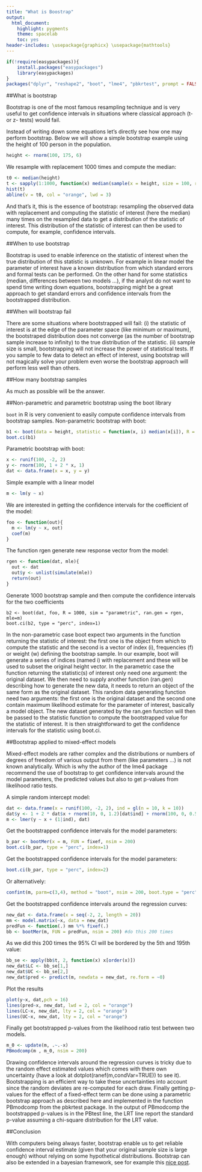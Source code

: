 ```yaml
---
title: "What is Boostrap"
output:
  html_document:
    highlight: pygments
    theme: spacelab
    toc: yes
header-includes: \usepackage{graphicx} \usepackage{mathtools}
---
```

```r
if(!require(easypackages)){
    install.packages("easypackages")
    library(easypackages)
}
packages("dplyr", "reshape2", "boot", "lme4", "pbkrtest", prompt = FALSE)
```

##What is bootstrap

Bootstrap is one of the most famous resampling technique and is very useful to get confidence intervals in situations where classical approach (t- or z- tests) would fail.

Instead of writing down some equations let’s directly see how one may perform bootstrap. Below we will show a simple bootstrap example using the height of 100 person in the population.

```r
height <- rnorm(100, 175, 6)
```

We  resample with replacement 1000 times and compute the median:

```r
t0 <- median(height)
t <- sapply(1:1000, function(x) median(sample(x = height, size = 100, replace = TRUE)))
hist(t)
abline(v = t0, col = "orange", lwd = 3)
```
 
And that’s it, this is the essence of bootstrap: resampling the observed data with replacement and computing the statistic of interest (here the median) many times on the resampled data to get a distribution of the statistic of interest. This distribution of the statistic of interest can then be used to compute, for example, confidence intervals.

##When to use bootstrap

Bootstrap is used to enable inference on the statistic of interest when the true distribution of this statistic is unknown. For example in linear model the parameter of interest have a known distribution from which standard errors and formal tests can be performed. On the other hand for some statistics (median, differences between two models …), if the analyst do not want to spend time writing down equations, bootstrapping might be a great approach to get standard errors and confidence intervals from the bootstrapped distribution. 

##When will bootstrap fail

There are some situations where bootstrapped will fail: (i) the statistic of interest is at the edge of the parameter space (like minimum or maximum), the bootstraped distribution does not converge (as the number of bootstrap sample increase to infinity) to the true distribution of the statistic. (ii) sample size is small, bootstrapping will not increase the power of statistical tests. If you sample to few data to detect an effect of interest, using bootstrap will not magically solve your problem even worse the bootstrap approach will perform less well than others.

##How many bootstrap samples

As much as possible will be the answer. 

##Non-parametric and parametric bootstrap using the boot library

`boot` in R is very convenient to easily compute confidence intervals from bootstrap samples. Non-parametric bootstrap with boot:

```r
b1 <- boot(data = height, statistic = function(x, i) median(x[i]), R = 1000)
boot.ci(b1)
```

Parametric bootstrap with boot:
```r
x <- runif(100, -2, 2)
y <- rnorm(100, 1 + 2 * x, 1)
dat <- data.frame(x = x, y = y)
```
Simple example with a linear model
```r
m <- lm(y ~ x)
```
We are interested in getting the confidence intervals for the coefficient of the model:
```r
foo <- function(out){
  m <- lm(y ~ x, out)
  coef(m)
}
```

The function rgen generate new response vector from the model:
```r
rgen <- function(dat, mle){
  out <- dat
  out$y <- unlist(simulate(mle))
  return(out)
}
```

Generate 1000 bootstrap sample and then compute the confidence intervals for the two coefficients
```{}
b2 <- boot(dat, foo, R = 1000, sim = "parametric", ran.gen = rgen, mle=m)
boot.ci(b2, type = "perc", index=1)
```

In the non-parametric case boot expect two arguments in the function returning the statistic of interest: the first one is the object from which to compute the statistic and the second is a vector of index (i), frequencies (f) or weight (w) defining the bootstrap sample. In our example, boot will generate a series of indices (named i) with replacement and these will be used to subset the original height vector. In the parametric case the function returning the statistic(s) of interest only need one argument: the original dataset. We then need to supply another function (ran.gen) describing how to generate the new data, it needs to return an object of the same form as the original dataset. This random data generating function need two arguments: the first one is the original dataset and the second one contain maximum likelihood estimate for the parameter of interest, basically a model object. The new dataset generated by the ran.gen function will then be passed to the statistic function to compute the bootstrapped value for the statistic of interest. It is then straightforward to get the confidence intervals for the statistic using boot.ci.

##Bootstrap applied to mixed-effect models

Mixed-effect models are rather complex and the distributions or numbers of degrees of freedom of various output from them (like parameters …) is not known analytically. Which is why the author of the lme4 package recommend the use of bootstrap to get confidence intervals around the model parameters, the predicted values but also to get p-values from likelihood ratio tests.

A simple random intercept model:

```r
dat <- data.frame(x = runif(100, -2, 2), ind = gl(n = 10, k = 10))
dat$y <- 1 + 2 * dat$x + rnorm(10, 0, 1.2)[dat$ind] + rnorm(100, 0, 0.5)
m <- lmer(y ~ x + (1|ind), dat)
```

Get the bootstrapped confidence intervals for the model parameters:

```r
b_par <- bootMer(x = m, FUN = fixef, nsim = 200)
boot.ci(b_par, type = "perc", index=1)
```

Get the bootstrapped confidence intervals for the model parameters:

```r
boot.ci(b_par, type = "perc", index=2)
```

Or alternatively:
```r
confint(m, parm=c(3,4), method = "boot", nsim = 200, boot.type = "perc")
```

Get the bootstrapped confidence intervals around the regression curves:

```r
new_dat <- data.frame(x = seq(-2, 2, length = 20))
mm <- model.matrix(~x, data = new_dat)
predFun <- function(.) mm %*% fixef(.)
bb <- bootMer(m, FUN = predFun, nsim = 200) #do this 200 times
```

As we did this 200 times the 95% CI will be bordered by the 5th and 195th value:
```r
bb_se <- apply(bb$t, 2, function(x) x[order(x)])
new_dat$LC <- bb_se[1,]
new_dat$UC <- bb_se[2,] 
new_dat$pred <- predict(m, newdata = new_dat, re.form = ~0)
```

Plot the results
```r
plot(y~x, dat,pch = 16)
lines(pred~x, new_dat, lwd = 2, col = "orange")
lines(LC~x, new_dat, lty = 2, col = "orange")
lines(UC~x, new_dat, lty = 2, col = "orange")
```

Finally get bootstrapped p-values from the likelihood ratio test between two models.

```r
m_0 <- update(m, .~.-x)
PBmodcomp(m , m_0, nsim = 200)
```

Drawing confidence intervals around the regression curves is tricky due to the random effect estimated values which comes with there own uncertainty (have a look at dotplot(ranef(m,condVar=TRUE)) to see it). Bootstrapping is an efficient way to take these uncertainties into account since the random deviates are re-computed for each draw. Finally getting p-values for the effect of a fixed-effect term can be done using a parametric bootstrap approach as described here and implemented in the function PBmodcomp from the pbkrtest package. In the output of PBmodcomp the bootstrapped p-values is in the PBtest line, the LRT line report the standard p-value assuming a chi-square distribution for the LRT value.

##Conclusion

With computers being always faster, bootstrap enable us to get reliable confidence interval estimate (given that your original sample size is large enough) without relying on some hypothetical distributions. Bootstrap can also be extended in a bayesian framework, see for example this [nice post](http://sumsar.net/blog/2015/04/the-non-parametric-bootstrap-as-a-bayesian-model/).
